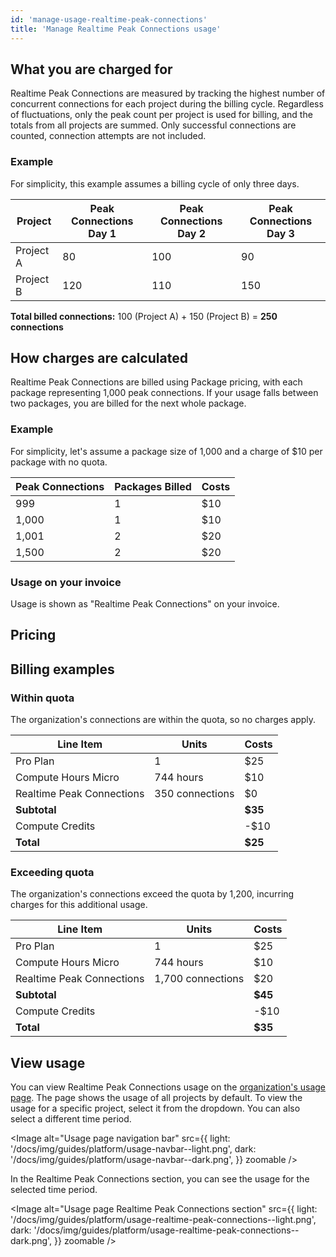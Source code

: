 ```yaml
---
id: 'manage-usage-realtime-peak-connections'
title: 'Manage Realtime Peak Connections usage'
---
```


## What you are charged for

Realtime Peak Connections are measured by tracking the highest number of concurrent connections for each project during the billing cycle. Regardless of fluctuations, only the peak count per project is used for billing, and the totals from all projects are summed. Only successful connections are counted, connection attempts are not included.

### Example

For simplicity, this example assumes a billing cycle of only three days.

| Project   | Peak Connections Day 1 | Peak Connections Day 2 | Peak Connections Day 3 |
| --------- | ---------------------- | ---------------------- | ---------------------- |
| Project A | 80                     | 100                    | 90                     |
| Project B | 120                    | 110                    | 150                    |

**Total billed connections:** 100 (Project A) + 150 (Project B) = **250 connections**

## How charges are calculated

Realtime Peak Connections are billed using Package pricing, with each package representing 1,000 peak connections. If your usage falls between two packages, you are billed for the next whole package.

### Example

For simplicity, let's assume a package size of 1,000 and a charge of $10 per package with no quota.

| Peak Connections | Packages Billed | Costs |
| ---------------- | --------------- | ----- |
| 999              | 1               | $10   |
| 1,000            | 1               | $10   |
| 1,001            | 2               | $20   |
| 1,500            | 2               | $20   |

### Usage on your invoice

Usage is shown as "Realtime Peak Connections" on your invoice.

## Pricing

<PricingRealtimeConnections/>

## Billing examples

### Within quota

The organization's connections are within the quota, so no charges apply.

| Line Item                 | Units           | Costs   |
| ------------------------- | --------------- | ------- |
| Pro Plan                  | 1               | $25     |
| Compute Hours Micro       | 744 hours       | $10     |
| Realtime Peak Connections | 350 connections | $0      |
| **Subtotal**              |                 | **$35** |
| Compute Credits           |                 | -$10    |
| **Total**                 |                 | **$25** |

### Exceeding quota

The organization's connections exceed the quota by 1,200, incurring charges for this additional usage.

| Line Item                 | Units             | Costs   |
| ------------------------- | ----------------- | ------- |
| Pro Plan                  | 1                 | $25     |
| Compute Hours Micro       | 744 hours         | $10     |
| Realtime Peak Connections | 1,700 connections | $20     |
| **Subtotal**              |                   | **$45** |
| Compute Credits           |                   | -$10    |
| **Total**                 |                   | **$35** |

## View usage

You can view Realtime Peak Connections usage on the [organization's usage page](https://supabase.com/dashboard/org/_/usage). The page shows the usage of all projects by default. To view the usage for a specific project, select it from the dropdown. You can also select a different time period.

<Image
  alt="Usage page navigation bar"
  src={{
    light: '/docs/img/guides/platform/usage-navbar--light.png',
    dark: '/docs/img/guides/platform/usage-navbar--dark.png',
  }}
  zoomable
/>

In the Realtime Peak Connections section, you can see the usage for the selected time period.

<Image
  alt="Usage page Realtime Peak Connections section"
  src={{
    light: '/docs/img/guides/platform/usage-realtime-peak-connections--light.png',
    dark: '/docs/img/guides/platform/usage-realtime-peak-connections--dark.png',
  }}
  zoomable
/>
